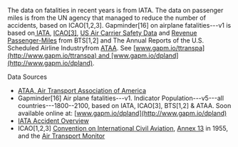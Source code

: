 The data on fatalities in recent years is from IATA. The data on passenger miles is from the UN agency that managed to reduce the number of accidents, based on ICAO[1,2,3]. Gapminder[16] on airplane fatalities---v1 is based on[ IATA](http://gapm.io/xiatas), [ICAO[3]](https://www.icao.int/sustainability/Pages/Air-Traffic-Monitor.aspx), [US Air Carrier Safety Data](http://www.gapm.io/xbtsafat) and [Revenue Passenger-Miles](http://www.gapm.io/xbtspass) from BTS[1,2] and The Annual Reports of the U.S. Scheduled Airline Industryfrom [ATAA](http://airlines.org/). See [www.gapm.io/ttranspa](http://www.gapm.io/ttranspa) and [www.gapm.io/dpland](http://www.gapm.io/dpland).

Data Sources

-   [ATAA, Air Transport Association of America](http://airlines.org/)
-   Gapminder[16] Air plane fatalities---v1. Indicator Population---v5---all countries---1800--2100, based on IATA, ICAO[3], BTS[1,2] & ATAA. Soon available online at: [www.gapm.io/dpland](http://www.gapm.io/dpland)
-   [IATA Accident Overview](http://gapm.io/xiatas)
-   ICAO[1,2,3] [Convention on International Civil Aviation](http://gapm.io/xchicc), [Annex 13](http://www.gapm.io/xchi13) in 1955, and the [Air Transport Monitor](https://www.icao.int/sustainability/Pages/Air-Traffic-Monitor.aspx)
